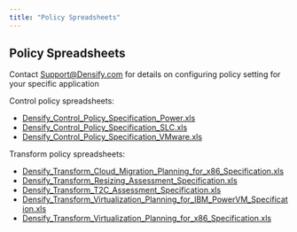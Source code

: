 ```yaml
---
title: "Policy Spreadsheets"
---
```


## Policy Spreadsheets

Contact [Support@Densify.com](mailto:Support@Densify.com) for details on configuring policy setting for your specific application

Control policy spreadsheets:

* [Densify_Control_Policy_Specification_Power.xls](/images/docs/WebHelp_Densify/Content/Resources/Spreadsheets/Densify_Control_Policy_Specification_Power.xls)
* [Densify_Control_Policy_Specification_SLC.xls](/images/docs/WebHelp_Densify/Content/Resources/Spreadsheets/Densify_Control_Policy_Specification_SLC.xls)
* [Densify_Control_Policy_Specification_VMware.xls](/images/docs/WebHelp_Densify/Content/Resources/Spreadsheets/Densify_Control_Policy_Specification_VMware.xls)

Transform policy spreadsheets:

* [Densify_Transform_Cloud_Migration_Planning_for_x86_Specification.xls](/images/docs/WebHelp_Densify/Content/Resources/Spreadsheets/Densify_Transform_Cloud_Migration_Planning_for_x86_Specification.xls)
* [Densify_Transform_Resizing_Assessment_Specification.xls](/images/docs/WebHelp_Densify/Content/Resources/Spreadsheets/Densify_Transform_Resizing_Assessment_Specification.xls)
* [Densify_Transform_T2C_Assessment_Specification.xls](/images/docs/WebHelp_Densify/Content/Resources/Spreadsheets/Densify_Transform_T2C_Assessment_Specification.xls)
* [Densify_Transform_Virtualization_Planning_for_IBM_PowerVM_Specification.xls](/images/docs/WebHelp_Densify/Content/Resources/Spreadsheets/Densify_Transform_Virtualization_Planning_for_IBM_PowerVM_Specification.xls)
* [Densify_Transform_Virtualization_Planning_for_x86_Specification.xls](/images/docs/WebHelp_Densify/Content/Resources/Spreadsheets/Densify_Transform_Virtualization_Planning_for_x86_Specification.xls)
